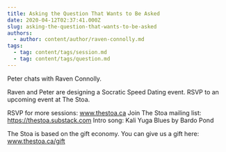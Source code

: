 ```yaml
---
title: Asking the Question That Wants to Be Asked
date: 2020-04-12T02:37:41.000Z
slug: asking-the-question-that-wants-to-be-asked
authors:
  - author: content/author/raven-connolly.md
tags:
  - tag: content/tags/session.md
  - tag: content/tags/question.md
---
```


Peter chats with Raven Connolly. 

Raven and Peter are designing a Socratic Speed Dating event. RSVP to an upcoming event at The Stoa.

RSVP for more sessions: www.thestoa.ca
Join The Stoa mailing list: https://thestoa.substack.com
Intro song: Kali Yuga Blues by Bardo Pond

The Stoa is based on the gift economy. You can give us a gift here: www.thestoa.ca/gift

